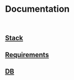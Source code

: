 # Documentation

<br />

## [Stack](/documentation/stack)
## [Requirements](/documentation/requirements)
## [DB](/documentation/db)